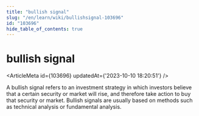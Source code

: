```yaml
---
title: "bullish signal"
slug: "/en/learn/wiki/bullishsignal-103696"
id: "103696"
hide_table_of_contents: true
---
```



# bullish signal

<ArticleMeta id={103696} updatedAt={'2023-10-10 18:20:51'} />
<div className='border-solid border-b border-t-0 my-4 border-[var(--ifm-color-gray-300)]' />

A bullish signal refers to an investment strategy in which investors believe that a certain security or market will rise, and therefore take action to buy that security or market. Bullish signals are usually based on methods such as technical analysis or fundamental analysis.

